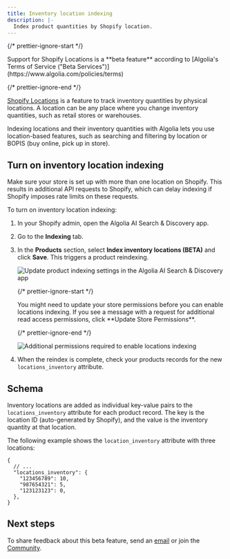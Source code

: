 ```yaml
---
title: Inventory location indexing
description: |-
  Index product quantities by Shopify location.
---
```


{/* prettier-ignore-start */}

<Info>
  Support for Shopify Locations is a **beta feature** according to [Algolia's Terms of Service ("Beta Services")](https://www.algolia.com/policies/terms)
</Info>

{/* prettier-ignore-end */}

[Shopify Locations](https://help.shopify.com/en/manual/locations) is a feature to track inventory quantities by physical locations.
A location can be any place where you change inventory quantities, such as retail stores or warehouses.

Indexing locations and their inventory quantities with Algolia lets you use location-based features, such as searching and filtering by location or BOPIS (buy online, pick up in store).

## Turn on inventory location indexing

Make sure your store is set up with more than one location on Shopify.
This results in additional API requests to Shopify,
which can delay indexing if Shopify imposes rate limits on these requests.

To turn on inventory location indexing:

1. In your Shopify admin, open the Algolia AI Search & Discovery app.

1. Go to the **Indexing** tab.

1. In the **Products** section, select **Index inventory locations (BETA)** and click **Save**.
   This triggers a product reindexing.

   ![Update product indexing settings in the Algolia AI Search & Discovery app](/doc/assets/images/integrations/shopify/sending-and-managing-data/6-locations-products-indexing-85374bbb.jpeg)

   {/* prettier-ignore-start */}

   <Note>
     You might need to update your store permissions before you can enable
     locations indexing. If you see a message with a request for additional read
     access permissions, click **Update Store Permissions**.
   </Note>

   {/* prettier-ignore-end */}

   ![Additional permissions required to enable locations indexing](/doc/assets/images/integrations/shopify/sending-and-managing-data/7-locations-update-permissions-69327b97.jpeg)

1. When the reindex is complete, check your products records for the new `locations_inventory` attribute.

## Schema

Inventory locations are added as individual key-value pairs to the `locations_inventory` attribute for each product record. The key is the location ID (auto-generated by Shopify), and the value is the inventory quantity at that location.

The following example shows the `location_inventory` attribute with three locations:

```jsonc jsonc
{
  // ...
  "locations_inventory": {
    "123456789": 10,
    "987654321": 5,
    "123123123": 0,
  },
}
```

## Next steps

To share feedback about this beta feature,
send an [email](mailto:support+shopify@algolia.com) or join the [Community](https://disourse.algolia.com/tag/shopify).
